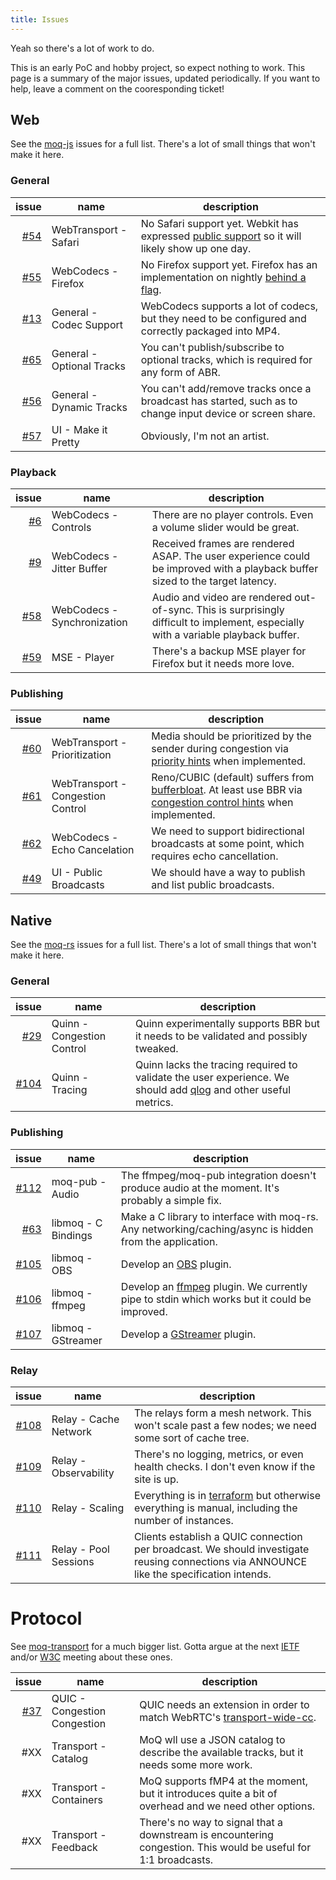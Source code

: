 ```yaml
---
title: Issues
---
```


Yeah so there's a lot of work to do.

This is an early PoC and hobby project, so expect nothing to work. This page is a summary of the major issues, updated periodically. If you want to help, leave a comment on the cooresponding ticket!

## Web

See the [moq-js](https://github.com/kixelated/moq-js/issues) issues for a full list. There's a lot of small things that won't make it here.

### General

|                                                issue | name                      | description                                                                                                                                                                      |
| ---------------------------------------------------: | ------------------------- | -------------------------------------------------------------------------------------------------------------------------------------------------------------------------------- |
| [#54](https://github.com/kixelated/moq-js/issues/54) | WebTransport - Safari     | No Safari support yet. Webkit has expressed [public support](https://github.com/WebKit/standards-positions/issues/18#issuecomment-1495890122) so it will likely show up one day. |
| [#55](https://github.com/kixelated/moq-js/issues/55) | WebCodecs - Firefox       | No Firefox support yet. Firefox has an implementation on nightly [behind a flag](https://groups.google.com/a/mozilla.org/g/dev-platform/c/3g0fnn6682A/m/Nb1qVaA4AAAJ).           |
| [#13](https://github.com/kixelated/moq-js/issues/13) | General - Codec Support   | WebCodecs supports a lot of codecs, but they need to be configured and correctly packaged into MP4.                                                                              |
| [#65](https://github.com/kixelated/moq-js/issues/65) | General - Optional Tracks | You can't publish/subscribe to optional tracks, which is required for any form of ABR.                                                                                           |
| [#56](https://github.com/kixelated/moq-js/issues/56) | General - Dynamic Tracks  | You can't add/remove tracks once a broadcast has started, such as to change input device or screen share.                                                                        |
| [#57](https://github.com/kixelated/moq-js/issues/57) | UI - Make it Pretty       | Obviously, I'm not an artist.                                                                                                                                                    |

### Playback

|                                                issue | name                        | description                                                                                                                        |
| ---------------------------------------------------: | --------------------------- | ---------------------------------------------------------------------------------------------------------------------------------- |
|   [#6](https://github.com/kixelated/moq-js/issues/6) | WebCodecs - Controls        | There are no player controls. Even a volume slider would be great.                                                                 |
|   [#9](https://github.com/kixelated/moq-js/issues/9) | WebCodecs - Jitter Buffer   | Received frames are rendered ASAP. The user experience could be improved with a playback buffer sized to the target latency.       |
| [#58](https://github.com/kixelated/moq-js/issues/58) | WebCodecs - Synchronization | Audio and video are rendered out-of-sync. This is surprisingly difficult to implement, especially with a variable playback buffer. |
| [#59](https://github.com/kixelated/moq-js/issues/59) | MSE - Player                | There's a backup MSE player for Firefox but it needs more love.                                                                    |

### Publishing

|                                                issue | name                              | description                                                                                                                                                                                                                           |
| ---------------------------------------------------: | --------------------------------- | ------------------------------------------------------------------------------------------------------------------------------------------------------------------------------------------------------------------------------------- |
| [#60](https://github.com/kixelated/moq-js/issues/60) | WebTransport - Prioritization     | Media should be prioritized by the sender during congestion via [priority hints](https://www.w3.org/TR/webtransport/#dom-webtransportsendstreamoptions-sendorder) when implemented.                                                   |
| [#61](https://github.com/kixelated/moq-js/issues/61) | WebTransport - Congestion Control | Reno/CUBIC (default) suffers from [bufferbloat](https://en.wikipedia.org/wiki/Bufferbloat). At least use BBR via [congestion control hints](https://www.w3.org/TR/webtransport/#dom-webtransport-congestioncontrol) when implemented. |
| [#62](https://github.com/kixelated/moq-js/issues/62) | WebCodecs - Echo Cancelation      | We need to support bidirectional broadcasts at some point, which requires echo cancellation.                                                                                                                                          |
| [#49](https://github.com/kixelated/moq-js/issues/49) | UI - Public Broadcasts            | We should have a way to publish and list public broadcasts.                                                                                                                                                                           |

## Native

See the [moq-rs](https://github.com/kixelated/moq-rs/issues) issues for a full list. There's a lot of small things that won't make it here.

### General

|                                                  issue | name                       | description                                                                                                                                                    |
| -----------------------------------------------------: | -------------------------- | -------------------------------------------------------------------------------------------------------------------------------------------------------------- |
|   [#29](https://github.com/kixelated/moq-rs/issues/29) | Quinn - Congestion Control | Quinn experimentally supports BBR but it needs to be validated and possibly tweaked.                                                                           |
| [#104](https://github.com/kixelated/moq-rs/issues/104) | Quinn - Tracing            | Quinn lacks the tracing required to validate the user experience. We should add [qlog](https://github.com/quinn-rs/quinn/issues/406) and other useful metrics. |

### Publishing

|                                                  issue | name                | description                                                                                                           |
| -----------------------------------------------------: | ------------------- | --------------------------------------------------------------------------------------------------------------------- |
|   [#112](https://github.com/kixelated/moq-rs/pull/112) | moq-pub - Audio     | The ffmpeg/moq-pub integration doesn't produce audio at the moment. It's probably a simple fix.                       |
|   [#63](https://github.com/kixelated/moq-rs/issues/63) | libmoq - C Bindings | Make a C library to interface with moq-rs. Any networking/caching/async is hidden from the application.               |
| [#105](https://github.com/kixelated/moq-rs/issues/105) | libmoq - OBS        | Develop an [OBS](https://obsproject.com/) plugin.                                                                     |
| [#106](https://github.com/kixelated/moq-rs/issues/106) | libmoq - ffmpeg     | Develop an [ffmpeg](https://www.ffmpeg.org/) plugin. We currently pipe to stdin which works but it could be improved. |
| [#107](https://github.com/kixelated/moq-rs/issues/107) | libmoq - GStreamer  | Develop a [GStreamer](https://gstreamer.freedesktop.org/) plugin.                                                     |

### Relay

|                                                  issue | name                  | description                                                                                                                                  |
| -----------------------------------------------------: | --------------------- | -------------------------------------------------------------------------------------------------------------------------------------------- |
| [#108](https://github.com/kixelated/moq-rs/issues/108) | Relay - Cache Network | The relays form a mesh network. This won't scale past a few nodes; we need some sort of cache tree.                                          |
| [#109](https://github.com/kixelated/moq-rs/issues/109) | Relay - Observability | There's no logging, metrics, or even health checks. I don't even know if the site is up.                                                     |
| [#110](https://github.com/kixelated/moq-rs/issues/110) | Relay - Scaling       | Everything is in [terraform](https://github.com/kixelated/quic.video) but otherwise everything is manual, including the number of instances. |
| [#111](https://github.com/kixelated/moq-rs/issues/111) | Relay - Pool Sessions | Clients establish a QUIC connection per broadcast. We should investigate reusing connections via ANNOUNCE like the specification intends.    |

# Protocol

See [moq-transport](https://github.com/moq-wg/moq-transport/issues) for a much bigger list. Gotta argue at the next [IETF](https://www.ietf.org/) and/or [W3C](https://www.w3.org/) meeting about these ones.

|                                                    issue | name                         | description                                                                                                                                                                               |
| -------------------------------------------------------: | ---------------------------- | ----------------------------------------------------------------------------------------------------------------------------------------------------------------------------------------- |
| [#37](https://github.com/moq-wg/moq-transport/issues/37) | QUIC - Congestion Congestion | QUIC needs an extension in order to match WebRTC's [transport-wide-cc](https://webrtc.googlesource.com/src/+/refs/heads/main/docs/native-code/rtp-hdrext/transport-wide-cc-02/README.md). |
|                                                      #XX | Transport - Catalog          | MoQ wll use a JSON catalog to describe the available tracks, but it needs some more work.                                                                                                 |
|                                                      #XX | Transport - Containers       | MoQ supports fMP4 at the moment, but it introduces quite a bit of overhead and we need other options.                                                                                     |
|                                                      #XX | Transport - Feedback         | There's no way to signal that a downstream is encountering congestion. This would be useful for 1:1 broadcasts.                                                                           |
